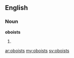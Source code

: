 ==English==

===Noun===
'''oboists'''

# {{plural of|[[oboist]]}}

[[ar:oboists]]
[[my:oboists]]
[[sv:oboists]]